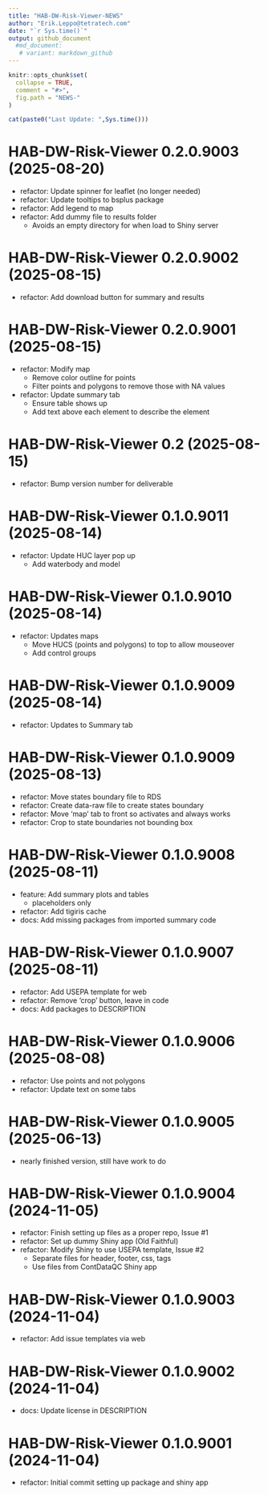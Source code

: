 ```yaml
---
title: "HAB-DW-Risk-Viewer-NEWS"
author: "Erik.Leppo@tetratech.com"
date: "`r Sys.time()`"
output: github_document
  #md_document:
   # variant: markdown_github
---
```


<!-- NEWS.md is generated from NEWS.Rmd. Please edit that file -->

```r
knitr::opts_chunk$set(
  collapse = TRUE,
  comment = "#>",
  fig.path = "NEWS-"
)
```

```r
cat(paste0("Last Update: ",Sys.time()))
```

# HAB-DW-Risk-Viewer 0.2.0.9003 (2025-08-20)

* refactor: Update spinner for leaflet (no longer needed)
* refactor: Update tooltips to bsplus package
* refactor: Add legend to map
* refactor: Add dummy file to results folder
    + Avoids an empty directory for when load to Shiny server

# HAB-DW-Risk-Viewer 0.2.0.9002 (2025-08-15)

* refactor: Add download button for summary and results

# HAB-DW-Risk-Viewer 0.2.0.9001 (2025-08-15)

* refactor: Modify map
    + Remove color outline for points
    + Filter points and polygons to remove those with NA values
* refactor: Update summary tab
    + Ensure table shows up
    + Add text above each element to describe the element

# HAB-DW-Risk-Viewer 0.2 (2025-08-15)

* refactor: Bump version number for deliverable

# HAB-DW-Risk-Viewer 0.1.0.9011 (2025-08-14)

* refactor: Update HUC layer pop up
    + Add waterbody and model

# HAB-DW-Risk-Viewer 0.1.0.9010 (2025-08-14)

* refactor: Updates maps
    + Move HUCS (points and polygons) to top to allow mouseover
    + Add control groups

# HAB-DW-Risk-Viewer 0.1.0.9009 (2025-08-14)

* refactor: Updates to Summary tab

# HAB-DW-Risk-Viewer 0.1.0.9009 (2025-08-13)

* refactor: Move states boundary file to RDS
* refactor: Create data-raw file to create states boundary
* refactor: Move 'map' tab to front so activates and always works
* refactor: Crop to state boundaries not bounding box

# HAB-DW-Risk-Viewer 0.1.0.9008 (2025-08-11)

* feature: Add summary plots and tables
    + placeholders only
* refactor: Add tigiris cache
* docs: Add missing packages from imported summary code

# HAB-DW-Risk-Viewer 0.1.0.9007 (2025-08-11)

* refactor: Add USEPA template for web
* refactor: Remove 'crop' button, leave in code
* docs: Add packages to DESCRIPTION

# HAB-DW-Risk-Viewer 0.1.0.9006 (2025-08-08)

* refactor: Use points and not polygons
* refactor: Update text on some tabs

# HAB-DW-Risk-Viewer 0.1.0.9005 (2025-06-13)

* nearly finished version, still have work to do

# HAB-DW-Risk-Viewer 0.1.0.9004 (2024-11-05)

* refactor: Finish setting up files as a proper repo, Issue #1
* refactor: Set up dummy Shiny app (Old Faithful)
* refactor: Modify Shiny to use USEPA template, Issue #2
    + Separate files for header, footer, css, tags
    + Use files from ContDataQC Shiny app

# HAB-DW-Risk-Viewer 0.1.0.9003 (2024-11-04)

* refactor: Add issue templates via web

# HAB-DW-Risk-Viewer 0.1.0.9002 (2024-11-04)

* docs: Update license in DESCRIPTION

# HAB-DW-Risk-Viewer 0.1.0.9001 (2024-11-04)

* refactor: Initial commit setting up package and shiny app
